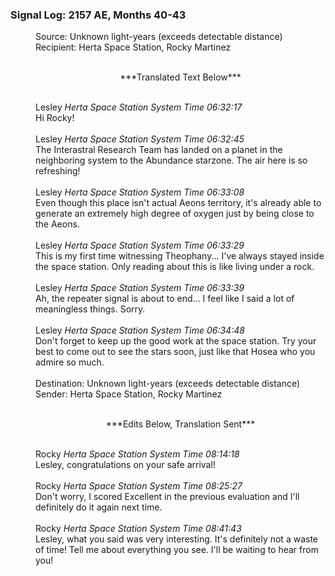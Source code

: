 ===Signal Log: 2157 AE, Months 40-43===
:Source: Unknown light-years (exceeds detectable distance)
:Recipient: Herta Space Station, Rocky Martinez
:<br /><div align="center">***Translated Text Below***</div>
:<br />Lesley ''Herta Space Station System Time 06:32:17''
:Hi Rocky!
:<br />Lesley ''Herta Space Station System Time 06:32:45''
:The Interastral Research Team has landed on a planet in the neighboring system to the Abundance starzone. The air here is so refreshing!
:<br />Lesley ''Herta Space Station System Time 06:33:08''
:Even though this place isn't actual Aeons territory, it's already able to generate an extremely high degree of oxygen just by being close to the Aeons.
:<br />Lesley ''Herta Space Station System Time 06:33:29''
:This is my first time witnessing Theophany... I've always stayed inside the space station. Only reading about this is like living under a rock.
:<br />Lesley ''Herta Space Station System Time 06:33:39''
:Ah, the repeater signal is about to end... I feel like I said a lot of meaningless things. Sorry.
:<br />Lesley ''Herta Space Station System Time 06:34:48''
:Don't forget to keep up the good work at the space station. Try your best to come out to see the stars soon, just like that Hosea who you admire so much.
:<br />Destination: Unknown light-years (exceeds detectable distance)
:Sender: Herta Space Station, Rocky Martinez
:<br /><div align="center">***Edits Below, Translation Sent***</div>
:<br />Rocky ''Herta Space Station System Time 08:14:18''
:Lesley, congratulations on your safe arrival!
:<br />Rocky ''Herta Space Station System Time 08:25:27''
:Don't worry, I scored Excellent in the previous evaluation and I'll definitely do it again next time.
:<br />Rocky ''Herta Space Station System Time 08:41:43''
:Lesley, what you said was very interesting. It's definitely not a waste of time! Tell me about everything you see. I'll be waiting to hear from you!
